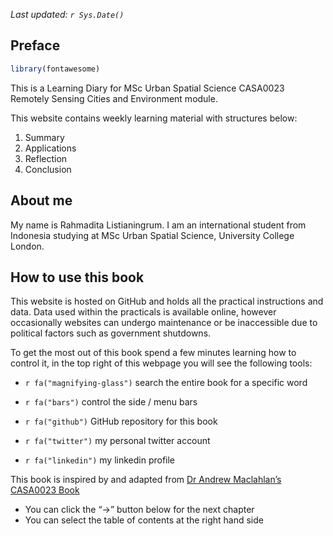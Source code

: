 
*Last updated: `r Sys.Date()`*

## Preface {.unnumbered}

```r
library(fontawesome)
```

This is a Learning Diary for MSc Urban Spatial Science CASA0023 Remotely Sensing Cities and Environment module.

This website contains weekly learning material with structures below:

1.  Summary
2.  Applications
3.  Reflection
4.  Conclusion

## About me {.unnumbered}

My name is Rahmadita Listianingrum. I am an international student from Indonesia studying at MSc Urban Spatial Science, University College London.

## How to use this book

This website is hosted on GitHub and holds all the practical instructions and data. Data used within the practicals is available online, however occasionally websites can undergo maintenance or be inaccessible due to political factors such as government shutdowns.

To get the most out of this book spend a few minutes learning how to control it, in the top right of this webpage you will see the following tools:

-   `r fa("magnifying-glass")` search the entire book for a specific word

-   `r fa("bars")` control the side / menu bars

-   `r fa("github")` GitHub repository for this book

-   `r fa("twitter")` my personal twitter account

-   `r fa("linkedin")` my linkedin profile

::: {.callout-note}
This book is inspired by and adapted from [Dr Andrew Maclahlan's CASA0023 Book](https://andrewmaclachlan.github.io/CASA0023/)
:::

::: {.callout-tip}
- You can click the "->" button below for the next chapter
- You can select the table of contents at the right hand side
:::
